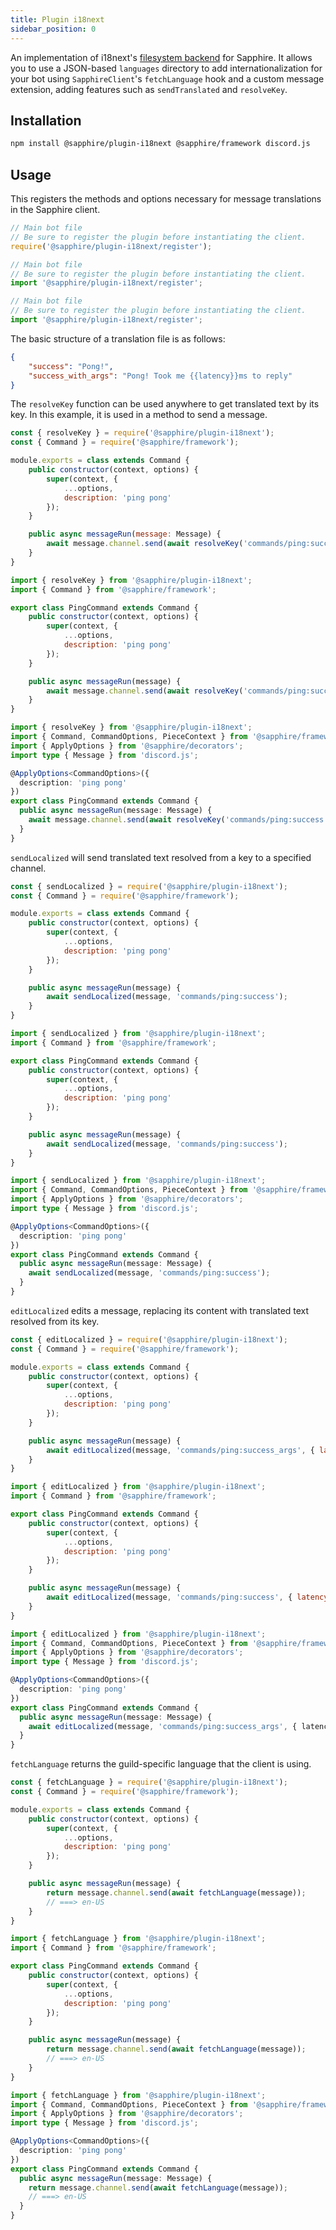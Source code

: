 ```yaml
---
title: Plugin i18next
sidebar_position: 0
---
```



An implementation of i18next's [filesystem backend] for Sapphire. It allows you to use a JSON-based `languages`
directory to add internationalization for your bot using `SapphireClient`'s `fetchLanguage` hook and a custom message
extension, adding features such as `sendTranslated` and `resolveKey`.

[filesystem backend]: https://github.com/i18next/i18next-fs-backend

## Installation

```bash npm2yarn2pnpm
npm install @sapphire/plugin-i18next @sapphire/framework discord.js
```

## Usage

This registers the methods and options necessary for message translations in the Sapphire client.

<Tabs groupId="language-choice">
<TabItem value="javascript" label="JavaScript" default>

```javascript
// Main bot file
// Be sure to register the plugin before instantiating the client.
require('@sapphire/plugin-i18next/register');
```

</TabItem>
<TabItem value="esm" label="ESM">

```javascript
// Main bot file
// Be sure to register the plugin before instantiating the client.
import '@sapphire/plugin-i18next/register';
```

</TabItem>
<TabItem value="typescript" label="TypeScript">

```typescript
// Main bot file
// Be sure to register the plugin before instantiating the client.
import '@sapphire/plugin-i18next/register';
```

</TabItem>
</Tabs>

The basic structure of a translation file is as follows:

<!--- languages/en-US/commands/ping.json --->
```json
{
	"success": "Pong!",
	"success_with_args": "Pong! Took me {{latency}}ms to reply"
}
```

The `resolveKey` function can be used anywhere to get translated text by its key. In this example, it is used in a
method to send a message.

<Tabs groupId="language-choice">
<TabItem value="javascript" label="JavaScript" default>

```javascript
const { resolveKey } = require('@sapphire/plugin-i18next');
const { Command } = require('@sapphire/framework');

module.exports = class extends Command {
	public constructor(context, options) {
		super(context, {
			...options,
			description: 'ping pong'
		});
	}

	public async messageRun(message: Message) {
		await message.channel.send(await resolveKey('commands/ping:success'));
	}
}

```

</TabItem>

<TabItem value="esm" label="ESM">

```javascript
import { resolveKey } from '@sapphire/plugin-i18next';
import { Command } from '@sapphire/framework';

export class PingCommand extends Command {
	public constructor(context, options) {
		super(context, {
			...options,
			description: 'ping pong'
		});
	}

	public async messageRun(message) {
		await message.channel.send(await resolveKey('commands/ping:success'));
	}
}

```

</TabItem>

<TabItem value="typescript" label="TypeScript">

```typescript
import { resolveKey } from '@sapphire/plugin-i18next';
import { Command, CommandOptions, PieceContext } from '@sapphire/framework';
import { ApplyOptions } from '@sapphire/decorators';
import type { Message } from 'discord.js';

@ApplyOptions<CommandOptions>({
  description: 'ping pong'
})
export class PingCommand extends Command {
  public async messageRun(message: Message) {
    await message.channel.send(await resolveKey('commands/ping:success'));
  }
}
```

</TabItem>
</Tabs>

`sendLocalized` will send translated text resolved from a key to a specified channel.

<Tabs groupId="language-choice">
<TabItem value="javascript" label="JavaScript" default>

```javascript {13}
const { sendLocalized } = require('@sapphire/plugin-i18next');
const { Command } = require('@sapphire/framework');

module.exports = class extends Command {
	public constructor(context, options) {
		super(context, {
			...options,
			description: 'ping pong'
		});
	}

	public async messageRun(message) {
		await sendLocalized(message, 'commands/ping:success');
	}
}
```

</TabItem>

<TabItem value="esm" label="ESM">

```javascript {13}
import { sendLocalized } from '@sapphire/plugin-i18next';
import { Command } from '@sapphire/framework';

export class PingCommand extends Command {
	public constructor(context, options) {
		super(context, {
			...options,
			description: 'ping pong'
		});
	}

	public async messageRun(message) {
		await sendLocalized(message, 'commands/ping:success');
	}
}
```

</TabItem>

<TabItem value="typescript" label="TypeScript">

```typescript {11}
import { sendLocalized } from '@sapphire/plugin-i18next';
import { Command, CommandOptions, PieceContext } from '@sapphire/framework';
import { ApplyOptions } from '@sapphire/decorators';
import type { Message } from 'discord.js';

@ApplyOptions<CommandOptions>({
  description: 'ping pong'
})
export class PingCommand extends Command {
  public async messageRun(message: Message) {
    await sendLocalized(message, 'commands/ping:success');
  }
}
```

</TabItem>
</Tabs>

`editLocalized` edits a message, replacing its content with translated text resolved from its key.

<Tabs groupId="language-choice">

<TabItem value="javascript" label="JavaScript">

```javascript {13}
const { editLocalized } = require('@sapphire/plugin-i18next');
const { Command } = require('@sapphire/framework');

module.exports = class extends Command {
	public constructor(context, options) {
		super(context, {
			...options,
			description: 'ping pong'
		});
	}

	public async messageRun(message) {
		await editLocalized(message, 'commands/ping:success_args', { latency: ws.ping });
	}
}
```

</TabItem>

<TabItem value="esm" label="ESM">

```javascript {13}
import { editLocalized } from '@sapphire/plugin-i18next';
import { Command } from '@sapphire/framework';

export class PingCommand extends Command {
	public constructor(context, options) {
		super(context, {
			...options,
			description: 'ping pong'
		});
	}

	public async messageRun(message) {
		await editLocalized(message, 'commands/ping:success', { latency: ws.ping });
	}
}
```

</TabItem>
<TabItem value="typescript" label="TypeScript">

```typescript {11}
import { editLocalized } from '@sapphire/plugin-i18next';
import { Command, CommandOptions, PieceContext } from '@sapphire/framework';
import { ApplyOptions } from '@sapphire/decorators';
import type { Message } from 'discord.js';

@ApplyOptions<CommandOptions>({
  description: 'ping pong'
})
export class PingCommand extends Command {
  public async messageRun(message: Message) {
    await editLocalized(message, 'commands/ping:success_args', { latency: ws.ping });
  }
}
```

</TabItem>
</Tabs>

`fetchLanguage` returns the guild-specific language that the client is using.

<Tabs groupId="language-choice">
<TabItem value="javascript" label="JavaScript">

```javascript {13}
const { fetchLanguage } = require('@sapphire/plugin-i18next');
const { Command } = require('@sapphire/framework');

module.exports = class extends Command {
	public constructor(context, options) {
		super(context, {
			...options,
			description: 'ping pong'
		});
	}

	public async messageRun(message) {
		return message.channel.send(await fetchLanguage(message));
		// ===> en-US
	}
}
```

</TabItem>
<TabItem value="esm" label="ESM">

```javascript {13}
import { fetchLanguage } from '@sapphire/plugin-i18next';
import { Command } from '@sapphire/framework';

export class PingCommand extends Command {
	public constructor(context, options) {
		super(context, {
			...options,
			description: 'ping pong'
		});
	}

	public async messageRun(message) {
		return message.channel.send(await fetchLanguage(message));
		// ===> en-US
	}
}
```

</TabItem>
<TabItem value="typescript" label="TypeScript">

```typescript {11}
import { fetchLanguage } from '@sapphire/plugin-i18next';
import { Command, CommandOptions, PieceContext } from '@sapphire/framework';
import { ApplyOptions } from '@sapphire/decorators';
import type { Message } from 'discord.js';

@ApplyOptions<CommandOptions>({
  description: 'ping pong'
})
export class PingCommand extends Command {
  public async messageRun(message: Message) {
    return message.channel.send(await fetchLanguage(message));
    // ===> en-US
  }
}
```

</TabItem>
</Tabs>
